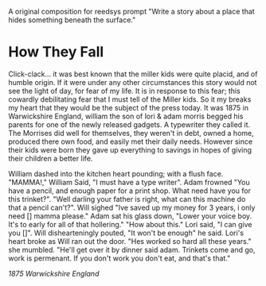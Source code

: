 

<div className="grid grid-cols-2 gap-8 mt-0">
  <OcCharacterDisplay
    image="https://i.postimg.cc/Wb5XMm0M/aurora-miller.png"
    characterName="Aurora Miller"
    author="Kris Yotam"
    novelTitle="How They Fall"
    yearMade={2025}
    className="my-8"
  />
  <OcCharacterDisplay
    image="https://i.postimg.cc/6pTzz7hF/william-miller.png"
    characterName="William Miller"
    author="Kris Yotam"
    novelTitle="How They Fall"
    yearMade={2025}
    className="my-8"
  />
</div>


<Box>A original composition for reedsys prompt "Write a story about a place that hides something beneath the surface."</Box>

# How They Fall 

<Dropcap type="william-morris-gothic">C</Dropcap>lick-clack... it was best known that the miller kids were quite placid, and of humble origin. If it were under any other circumstances this story would not see the light of day, 
for fear of my life. It is in response to this fear; this cowardly debilitating fear that I must tell of the Miller kids. So it my breaks my heart that they would be the subject of the press today. It was 1875 in Warwickshire England, 
william the son of lori & adam morris begged his parents for one of the newly released gadgets. A typewriter they called it. The Morrises did well for themselves, they weren't in debt, owned a home, produced there own food, and easily 
met their daily needs. However since their kids were born they gave up everything to savings in hopes of giving their children a better life. 

<Dropcap type="william-morris-gothic">W</Dropcap>illiam dashed into the kitchen heart pounding; with a flush face. "MAMMA!," William Said, "I must have a type writer". Adam frowned "You have a pencil, and enough paper for a print shop. What need have you for this trinket?".
"Well darling your father is right, what can this machine do that a pencil can't?". Will sighed "Ive saved up my money for 3 years, i only need [] mamma please." Adam sat his glass down, "Lower your voice boy. It's to early for all of that hollering." "How about this." Lori said, 
"I can give you []". Will dishearteningly pouted, "It won't be enough" he said. Lori's heart broke as Will ran out the door. "Hes worked so hard all these years." she mumbled. "He'll get over it by dinner said adam. Trinkets come and go, work is permenant. If you don't work you don't eat, and that's that."


*1875 Warwickshire England*